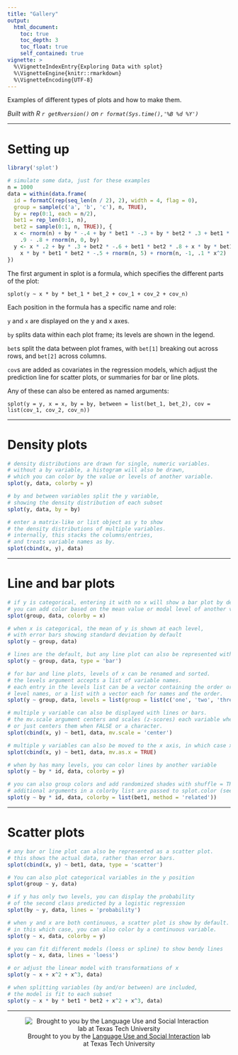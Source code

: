 ```yaml
---
title: "Gallery"
output:
  html_document:
    toc: true
    toc_depth: 3
    toc_float: true
    self_contained: true
vignette: >
  %\VignetteIndexEntry{Exploring Data with splot}
  %\VignetteEngine{knitr::rmarkdown}
  %\VignetteEncoding{UTF-8}
---
```


Examples of different types of plots and how to make them.

*Built with R 
`r getRversion()`
on 
`r format(Sys.time(),'%B %d %Y')`*

***
# Setting up
```r
library('splot')

# simulate some data, just for these examples
n = 1000
data = within(data.frame(
  id = formatC(rep(seq_len(n / 2), 2), width = 4, flag = 0),
  group = sample(c('a', 'b', 'c'), n, TRUE),
  by = rep(0:1, each = n/2),
  bet1 = rep_len(0:1, n),
  bet2 = sample(0:1, n, TRUE)), {
  x <- rnorm(n) + by * -.4 + by * bet1 * -.3 + by * bet2 * .3 + bet1 * bet2 *
    .9 - .8 + rnorm(n, 0, by)
  y <- x * .2 + by * .3 + bet2 * -.6 + bet1 * bet2 * .8 + x * by * bet1 * -.5 +
    x * by * bet1 * bet2 * -.5 + rnorm(n, 5) + rnorm(n, -1, .1 * x^2)
})
```

The first argument in splot is a formula, which specifies the different parts of the plot:

```
splot(y ~ x * by * bet_1 * bet_2 + cov_1 + cov_2 + cov_n)
```

Each position in the formula has a specific name and role:

`y` and `x` are displayed on the y and x axes.

`by` splits data within each plot frame; its levels are shown in the legend.

`bet`s split the data between plot frames, with `bet[1]` breaking out across rows, and `bet[2]` across columns.

`cov`s are added as covariates in the regression models, which adjust the prediction line for scatter plots, or summaries for bar or line plots.

Any of these can also be entered as named arguments:

```
splot(y = y, x = x, by = by, between = list(bet_1, bet_2), cov = list(cov_1, cov_2, cov_n))
```

***
# Density plots

```r
# density distributions are drawn for single, numeric variables.
# without a by variable, a histogram will also be drawn,
# which you can color by the value or levels of another variable.
splot(y, data, colorby = y)

# by and between variables split the y variable,
# showing the density distribution of each subset
splot(y, data, by = by)

# enter a matrix-like or list object as y to show
# the density distributions of multiple variables.
# internally, this stacks the columns/entries,
# and treats variable names as by.
splot(cbind(x, y), data)
```

***
# Line and bar plots

```r
# if y is categorical, entering it with no x will show a bar plot by default.
# you can add color based on the mean value or modal level of another variable.
splot(group, data, colorby = x)

# when x is categorical, the mean of y is shown at each level,
# with error bars showing standard deviation by default
splot(y ~ group, data)

# lines are the default, but any line plot can also be represented with bars
splot(y ~ group, data, type = 'bar')

# for bar and line plots, levels of x can be renamed and sorted.
# the levels argument accepts a list of variable names.
# each entry in the levels list can be a vector containing the order or
# level names, or a list with a vector each for names and the order.
splot(y ~ group, data, levels = list(group = list(c('one', 'two', 'three'), c(2, 3, 1))))

# multiple y variable can also be displayed with lines or bars.
# the mv.scale argument centers and scales (z-scores) each variable when TRUE,
# or just centers them when FALSE or a character.
splot(cbind(x, y) ~ bet1, data, mv.scale = 'center')

# multiple y variables can also be moved to the x axis, in which case x is moved to by
splot(cbind(x, y) ~ bet1, data, mv.as.x = TRUE)

# when by has many levels, you can color lines by another variable
splot(y ~ by * id, data, colorby = y)

# you can also group colors and add randomized shades with shuffle = TRUE or method = 'related'.
# additional arguments in a colorby list are passed to splot.color (see ?splot.color)
splot(y ~ by * id, data, colorby = list(bet1, method = 'related'))

```

***
# Scatter plots

```r
# any bar or line plot can also be represented as a scatter plot.
# this shows the actual data, rather than error bars.
splot(cbind(x, y) ~ bet1, data, type = 'scatter')

# You can also plot categorical variables in the y position
splot(group ~ y, data)

# if y has only two levels, you can display the probability
# of the second class predicted by a logistic regression
splot(by ~ y, data, lines = 'probability')

# when y and x are both continuous, a scatter plot is show by default.
# in this which case, you can also color by a continuous variable.
splot(y ~ x, data, colorby = y)

# you can fit different models (loess or spline) to show bendy lines
splot(y ~ x, data, lines = 'loess')

# or adjust the linear model with transformations of x
splot(y ~ x + x^2 + x^3, data)

# when splitting variables (by and/or between) are included,
# the model is fit to each subset
splot(y ~ x * by * bet1 * bet2 + x^2 + x^3, data)
```

***
<div style='text-align:center'>
![Brought to you by the <a href="https://www.depts.ttu.edu/psy/lusi/resources.php" target="_blank">Language Use and Social Interaction</a> lab at Texas Tech University](https://www.depts.ttu.edu/psy/lusi/files/lusi.jpg)
</div>
